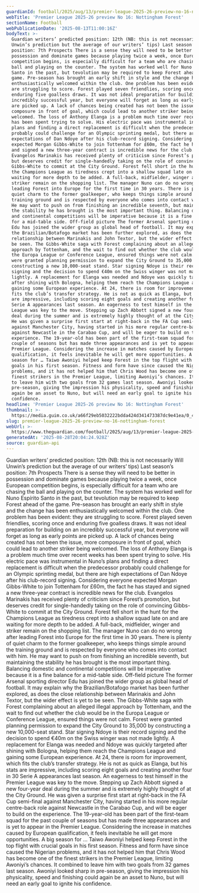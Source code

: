 ```yaml
---
guardianId: football/2025/aug/13/premier-league-2025-26-preview-no-16-nottingham-forest
webTitle: 'Premier League 2025-26 preview No 16: Nottingham Forest'
sectionName: Football
webPublicationDate: '2025-08-13T11:00:16Z'
bodyText: >-
  Guardian writers’ predicted position: 12th (NB: this is not necessarily Will
  Unwin’s prediction but the average of our writers’ tips) Last season’s
  position: 7th Prospects There is a sense they will need to be better in
  possession and dominate games because playing twice a week, once European
  competition begins, is especially difficult for a team who are chasing the
  ball and playing on the counter. The system has worked well for Nuno Espírito
  Santo in the past, but tevolution may be required to keep Forest ahead of the
  game. Pre-season has brought an early shift in style and the change has been
  enthusiastically welcomed within the club. One problem has been evident: they
  are struggling to score. Forest played seven friendlies, scoring once and
  enduring five goalless draws. It was not ideal preparation for building on an
  incredibly successful year, but everyone will forget as long as early points
  are picked up. A lack of chances being created has not been the issue, more
  composure in front of goal, which could lead to another striker being
  welcomed. The loss of Anthony Elanga is a problem much time over recent weeks
  has been spent trying to solve. His electric pace was instrumental in Nuno’s
  plans and finding a direct replacement is difficult when the predecessor
  probably could challenge for an Olympic sprinting medal, but there are high
  expectations of Dan Ndoye after his club-record signing. Considering everyone
  expected Morgan Gibbs-White to join Tottenham for £60m, the fact he has stayed
  and signed a new three-year contract is incredible news for the club.
  Evangelos Marinakis has received plenty of criticism since Forest’s promotion,
  but deserves credit for single-handedly taking on the role of convincing
  Gibbs-White to commit at the City Ground. Forest fell short in the hunt for
  the Champions League as tiredness crept into a shallow squad late on and are
  waiting for more depth to be added. A full-back, midfielder, winger and
  striker remain on the shopping list. The manager Nuno can do no wrong after
  leading Forest into Europe for the first time in 30 years. There is plenty of
  quiet charm to the former goalkeeper, who keeps things simple around the
  training ground and is respected by everyone who comes into contact with him.
  He may want to push on from finishing an incredible seventh, but maintaining
  the stability he has brought is the most important thing. Balancing domestic
  and continental competitions will be imperative because it is a fine balance
  for a mid-table side. Off-field picture The former Arsenal sporting director
  Edu has joined the wider group as global head of football. It may explain why
  the Brazilian/Botafogo market has been further explored, as does the close
  relationship between Marinakis and John Textor, but the wider effect is yet to
  be seen. The Gibbs-White saga with Forest complaining about an alleged illegal
  approach by Tottenham, and the wait to find out whether the club would be in
  the Europa League or Conference League, ensured things were not calm. Forest
  were granted planning permission to expand the City Ground to 35,000 by
  constructing a new 10,000-seat stand. Star signing Ndoye is their record
  signing and the decision to spend €40m on the Swiss winger was not made
  lightly. A replacement for Elanga was needed and Ndoye was quickly targeted
  after shining with Bologna, helping them reach the Champions League and
  gaining some European experience. At 24, there is room for improvement, which
  fits the club’s transfer strategy. He is not as quick as Elanga, but his stats
  are impressive, including scoring eight goals and creating another four in 30
  Serie A appearances last season. An eagerness to test himself in the Premier
  League was key to the move. Stepping up Zach Abbott signed a new four-year
  deal during the summer and is extremely highly thought of at the City Ground.
  He was given a surprise first start at right-back in the FA Cup semi-final
  against Manchester City, having started in his more regular centre-back role
  against Newcastle in the Carabao Cup, and will be eager to build on the
  experience. The 19-year-old has been part of the first-team squad for the past
  couple of seasons but has made three appearances and is yet to appear in the
  Premier League. Considering the increase in matches caused by European
  qualification, it feels inevitable he will get more opportunities. A big
  season for … Taiwo Awoniyi helped keep Forest in the top flight with crucial
  goals in his first season. Fitness and form have since caused the Nigerian
  problems, and it has not helped him that Chris Wood has become one of the
  finest strikers in the Premier League, limiting Awoniyi’s chances. It combined
  to leave him with two goals from 32 games last season. Awoniyi looked sharp in
  pre-season, giving the impression his physicality, speed and finishing could
  again be an asset to Nuno, but will need an early goal to ignite his
  confidence.
headline: 'Premier League 2025-26 preview No 16: Nottingham Forest'
thumbnail: >-
  https://media.guim.co.uk/a66f29eb5032222bdda424d341473387dc9e41ea/0_496_4000_3200/500.jpg
slug: premier-league-2025-26-preview-no-16-nottingham-forest
webUrl: >-
  https://www.theguardian.com/football/2025/aug/13/premier-league-2025-26-preview-no-16-nottingham-forest
generatedAt: '2025-08-28T20:04:24.928Z'
source: guardian-api
---
```

Guardian writers’ predicted position: 12th (NB: this is not necessarily Will Unwin’s prediction but the average of our writers’ tips) Last season’s position: 7th Prospects There is a sense they will need to be better in possession and dominate games because playing twice a week, once European competition begins, is especially difficult for a team who are chasing the ball and playing on the counter. The system has worked well for Nuno Espírito Santo in the past, but tevolution may be required to keep Forest ahead of the game. Pre-season has brought an early shift in style and the change has been enthusiastically welcomed within the club. One problem has been evident: they are struggling to score. Forest played seven friendlies, scoring once and enduring five goalless draws. It was not ideal preparation for building on an incredibly successful year, but everyone will forget as long as early points are picked up. A lack of chances being created has not been the issue, more composure in front of goal, which could lead to another striker being welcomed. The loss of Anthony Elanga is a problem much time over recent weeks has been spent trying to solve. His electric pace was instrumental in Nuno’s plans and finding a direct replacement is difficult when the predecessor probably could challenge for an Olympic sprinting medal, but there are high expectations of Dan Ndoye after his club-record signing. Considering everyone expected Morgan Gibbs-White to join Tottenham for £60m, the fact he has stayed and signed a new three-year contract is incredible news for the club. Evangelos Marinakis has received plenty of criticism since Forest’s promotion, but deserves credit for single-handedly taking on the role of convincing Gibbs-White to commit at the City Ground. Forest fell short in the hunt for the Champions League as tiredness crept into a shallow squad late on and are waiting for more depth to be added. A full-back, midfielder, winger and striker remain on the shopping list. The manager Nuno can do no wrong after leading Forest into Europe for the first time in 30 years. There is plenty of quiet charm to the former goalkeeper, who keeps things simple around the training ground and is respected by everyone who comes into contact with him. He may want to push on from finishing an incredible seventh, but maintaining the stability he has brought is the most important thing. Balancing domestic and continental competitions will be imperative because it is a fine balance for a mid-table side. Off-field picture The former Arsenal sporting director Edu has joined the wider group as global head of football. It may explain why the Brazilian/Botafogo market has been further explored, as does the close relationship between Marinakis and John Textor, but the wider effect is yet to be seen. The Gibbs-White saga with Forest complaining about an alleged illegal approach by Tottenham, and the wait to find out whether the club would be in the Europa League or Conference League, ensured things were not calm. Forest were granted planning permission to expand the City Ground to 35,000 by constructing a new 10,000-seat stand. Star signing Ndoye is their record signing and the decision to spend €40m on the Swiss winger was not made lightly. A replacement for Elanga was needed and Ndoye was quickly targeted after shining with Bologna, helping them reach the Champions League and gaining some European experience. At 24, there is room for improvement, which fits the club’s transfer strategy. He is not as quick as Elanga, but his stats are impressive, including scoring eight goals and creating another four in 30 Serie A appearances last season. An eagerness to test himself in the Premier League was key to the move. Stepping up Zach Abbott signed a new four-year deal during the summer and is extremely highly thought of at the City Ground. He was given a surprise first start at right-back in the FA Cup semi-final against Manchester City, having started in his more regular centre-back role against Newcastle in the Carabao Cup, and will be eager to build on the experience. The 19-year-old has been part of the first-team squad for the past couple of seasons but has made three appearances and is yet to appear in the Premier League. Considering the increase in matches caused by European qualification, it feels inevitable he will get more opportunities. A big season for … Taiwo Awoniyi helped keep Forest in the top flight with crucial goals in his first season. Fitness and form have since caused the Nigerian problems, and it has not helped him that Chris Wood has become one of the finest strikers in the Premier League, limiting Awoniyi’s chances. It combined to leave him with two goals from 32 games last season. Awoniyi looked sharp in pre-season, giving the impression his physicality, speed and finishing could again be an asset to Nuno, but will need an early goal to ignite his confidence.

